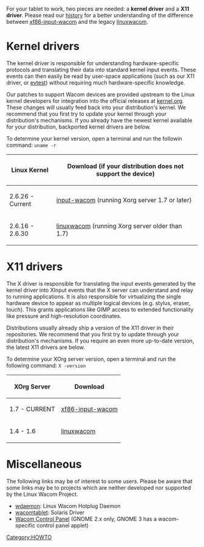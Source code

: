 [[Category:HOWTO]]

For your tablet to work, two pieces are needed: a '''kernel driver''' and a '''X11 driver'''. Please read our [[history]] for a better understanding of the difference between [[xf86-input-wacom]] and the legacy [[linuxwacom]].

{{Tip|text=On modern desktop distributions, you do '''not''' need the kernel or X drivers in the linuxwacom tarball.}}

= Kernel drivers =
The kernel driver is responsible for understanding hardware-specific protocols and translating their data into standard kernel input events. These events can then easily be read by user-space applications (such as our X11 driver, or [[evtest]]) without requiring much hardware-specific knowledge.

Our patches to support Wacom devices are provided upstream to the Linux kernel developers for integration into the official releases at [http://www.kernel.org kernel.org]. These changes will usually feed back into your distribution's kernel. We recommend that you first try to update your kernel through your distribution's mechanisms. If you already have the newest kernel available for your distribution, backported kernel drivers are below.

To determine your kernel version, open a terminal and run the followin command: <code>uname -r</code>

{| border="1" cellpadding="2"
|-
! Linux Kernel
! Download (if your distribution does not support the device)
|-
| 2.6.26 - Current
| [[input-wacom]] (running Xorg server 1.7 or later)
|-
| 2.6.16 - 2.6.30
| [[linuxwacom]] (running Xorg server older than 1.7)
|}

= X11 drivers =
The X driver is responsible for translating the input events generated by the kernel driver into XInput events that the X server can understand and relay to running applications. It is also responsible for virtualizing the single hardware device to appear as multiple logical devices (e.g. stylus, eraser, touch). This grants applications like GIMP access to extended functionality like pressure and high-resolution coordinates.

Distributions usually already ship a version of the X11 driver in their repositories. We recommend that you first try to update through your distribution's mechanisms. If you require an even more up-to-date version, the latest X11 drivers are below.

To determine your XOrg server version, open a terminal and run the following command: <code>X -version</code>

{| border="1" cellpadding="2"
|-
! XOrg Server
! Download
|-
| 1.7 - CURRENT
| [[xf86-input-wacom]]
|-
| 1.4 - 1.6
| [[linuxwacom]]
|}

= Miscellaneous =
The following links may be of interest to some users. Please be aware that some links may be to projects which are neither developed nor supported by the Linux Wacom Project.

* [[wdaemon]]: Linux Wacom Hotplug Daemon
* [[wacomtablet]]: Solaris Driver
* [http://gtk-apps.org/content/show.php/Wacom+Control+Panel?content=104309 Wacom Control Panel] (GNOME 2.x only, GNOME 3 has a wacom-specific control panel applet)